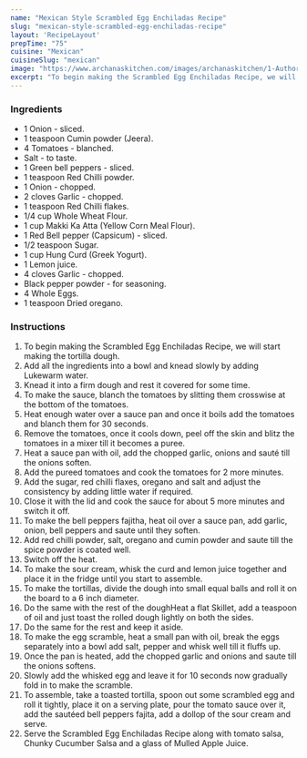 ---
name: "Mexican Style Scrambled Egg Enchiladas Recipe"
slug: "mexican-style-scrambled-egg-enchiladas-recipe"
layout: 'RecipeLayout'
prepTime: "75"
cuisine: "Mexican"
cuisineSlug: "mexican"
image: "https://www.archanaskitchen.com/images/archanaskitchen/1-Author/sibyl_sunitha/Mexican_Style_Scrambled_Egg_Enchiladas_Recipe_.jpg"
excerpt: "To begin making the Scrambled Egg Enchiladas Recipe, we will start making the tortilla dough"
---

### Ingredients

- 1 Onion - sliced.
- 1 teaspoon Cumin powder (Jeera).
- 4 Tomatoes - blanched.
- Salt - to taste.
- 1 Green bell peppers - sliced.
- 1 teaspoon Red Chilli powder.
- 1 Onion - chopped.
- 2 cloves Garlic - chopped.
- 1 teaspoon Red Chilli flakes.
- 1/4 cup Whole Wheat Flour.
- 1 cup Makki Ka Atta (Yellow Corn Meal Flour).
- 1 Red Bell pepper (Capsicum) - sliced.
- 1/2 teaspoon Sugar.
- 1 cup Hung Curd (Greek Yogurt).
- 1 Lemon juice.
- 4 cloves Garlic - chopped.
- Black pepper powder - for seasoning.
- 4 Whole Eggs.
- 1 teaspoon Dried oregano.

### Instructions

1. To begin making the Scrambled Egg Enchiladas Recipe, we will start making the tortilla dough.
1. Add all the ingredients into a bowl and knead slowly by adding Lukewarm water.
1. Knead it into a firm dough and rest it covered for some time.
1. To make the sauce, blanch the tomatoes by slitting them crosswise at the bottom of the tomatoes.
1. Heat  enough water over a sauce pan and once it boils add the tomatoes and blanch them for 30 seconds.
1. Remove the tomatoes, once it cools down, peel off the skin and blitz the tomatoes in a mixer till it becomes a puree.
1. Heat a sauce pan with oil, add the chopped garlic, onions and sauté till the onions soften.
1. Add the pureed tomatoes and cook the tomatoes for 2 more minutes.
1. Add the sugar, red chilli flaxes, oregano and salt and adjust the consistency by adding little water if required.
1. Close it with the lid and cook the sauce for about 5 more minutes and switch it off.
1. To make the bell peppers fajitha, heat oil over a sauce pan, add garlic, onion, bell peppers and saute until they soften.
1. Add red chilli powder, salt, oregano and cumin powder and saute till the spice powder is coated well.
1. Switch off the heat.
1. To make the sour cream, whisk the curd and lemon juice together and place it in the fridge until you start to assemble.
1. To make the tortillas, divide the dough into small equal balls and roll it on the board to a 6 inch diameter.
1. Do the same with the rest of the doughHeat a flat Skillet, add a teaspoon of oil and just toast the rolled dough lightly on both the sides.
1. Do the same for the rest and keep it aside.
1. To make the egg scramble, heat a small pan with oil, break the eggs separately into a bowl add salt, pepper and whisk well till it fluffs up.
1. Once the pan is heated, add the chopped garlic and onions and saute till the onions softens.
1. Slowly add the whisked egg and leave it for 10 seconds now gradually fold in to make the scramble.
1. To assemble, take a toasted tortilla, spoon out some scrambled egg and roll it tightly, place it on a serving plate, pour the tomato sauce over it, add the sautéed bell peppers fajita, add a dollop of the sour cream and serve.
1. Serve the Scrambled Egg Enchiladas Recipe along with tomato salsa, Chunky Cucumber Salsa and a glass of Mulled Apple Juice.
